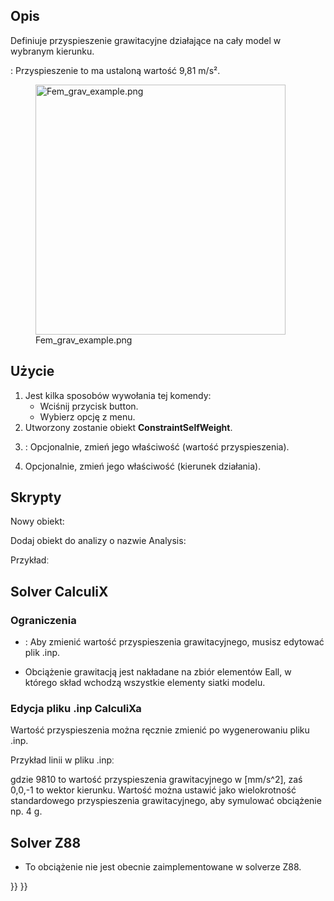 <languages/>

{{Docnav
|[[FEM_ConstraintCentrif/pl|Obciążenie siłą odśrodkową]]
|[[FEM_ConstraintInitialTemperature/pl|Warunek początkowy temperatury]]
|[[FEM_Workbench/pl|MES]]
|IconL=FEM_ConstraintCentrif.svg
|IconR=FEM_ConstraintInitialTemperature.svg
|IconC=Workbench_FEM.svg
}}

{{GuiCommandContainer|
{{GuiCommand/pl
|Name=FEM ConstraintSelfWeight
|Name/pl=MES: Obciążenie grawitacją
|MenuLocation=Model → Warunki brzegowe i obciążenia mechaniczne → Obciążenie grawitacją
|Workbenches=[[FEM_Workbench/pl|MES]]
|SeeAlso=[[FEM_tutorial/pl|Poradnik MES]]
}}
{{GuiCommandFemInfo/pl
|Solvers=CalculiX, Elmer
}}
}}

<span id="Description"></span>
==Opis==

Definiuje przyspieszenie grawitacyjne działające na cały model w wybranym kierunku.

{{VersionMinus/pl|0.21}}: Przyspieszenie to ma ustaloną wartość 9,81 m/s².

[[Image:Fem_grav_example.png|400px]]

{{Caption|Wspornik z masą na końcu poddany obciążeniu grawitacją}}

<span id="Usage"></span>
==Użycie==

# Jest kilka sposobów wywołania tej komendy:
#* Wciśnij przycisk {{Button|[[Image:FEM_ConstraintSelfWeight.svg|16px]] [[FEM_ConstraintSelfWeight/pl|Obciążenie grawitacją]]}} button.
#* Wybierz opcję {{MenuCommand|Model → Warunki brzegowe i obciążenia mechaniczne → [[Image:FEM_ConstraintSelfWeight.svg|16px]] Obciążenie grawitacją}} z menu.
# Utworzony zostanie obiekt '''ConstraintSelfWeight'''.
# {{Version/pl|1.0}}: Opcjonalnie, zmień jego właściwość {{PropertyData|Gravity Acceleration}} (wartość przyspieszenia).
# Opcjonalnie, zmień jego właściwość {{PropertyData|Gravity Direction}} (kierunek działania).

<span id="Scripting"></span>
==Skrypty==

Nowy obiekt:

{{Code|code=
import ObjectsFem
ObjectsFem.makeConstraintSelfWeight(name)
}}

Dodaj obiekt do analizy o nazwie Analysis:

{{Code|code=
App.ActiveDocument.Analysis.Member = App.ActiveDocument.Analysis.Member + [(object)]
}}

Przykładː

{{Code|code=
import ObjectsFem
selfweight_obj = ObjectsFem.makeConstraintSelfWeight("MySelfWeightObject")
App.ActiveDocument.Analysis.Member = App.ActiveDocument.Analysis.Member + [selfweight_obj]
}}

== Solver CalculiX ==

<span id="Limitations"></span>
===Ograniczenia===

*{{VersionMinus/pl|0.21}}: Aby zmienić wartość przyspieszenia grawitacyjnego, musisz edytować plik .inp.
*Obciążenie grawitacją jest nakładane na zbiór elementów Eall, w którego skład wchodzą wszystkie elementy siatki modelu.

<span id="Editing_CalculiX_input_file"></span>
===Edycja pliku .inp CalculiXa===

Wartość przyspieszenia można ręcznie zmienić po wygenerowaniu pliku .inp.

Przykład linii w pliku .inpː

{{Code|code=
*DLOAD
Eall,GRAV,9810,0.0,0.0,-1.0
}}

gdzie 9810 to wartość przyspieszenia grawitacyjnego w [mm/s^2], zaś 0,0,-1 to wektor kierunku. Wartość można ustawić jako wielokrotność standardowego przyspieszenia grawitacyjnego, aby symulować obciążenie np. 4 g.

== Solver Z88 ==

* To obciążenie nie jest obecnie zaimplementowane w solverze Z88.


{{Docnav
|[[FEM_ConstraintCentrif/pl|Obciążenie siłą odśrodkową]]
|[[FEM_ConstraintInitialTemperature/pl|Warunek początkowy temperatury]]
|[[FEM_Workbench/pl|MES]]
|IconL=FEM_ConstraintCentrif.svg
|IconR=FEM_ConstraintInitialTemperature.svg
|IconC=Workbench_FEM.svg
}}

{{FEM Tools navi{{#translation:}}}}
{{Userdocnavi{{#translation:}}}}